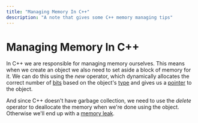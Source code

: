 ```yaml
---
title: "Managing Memory In C++"
description: "A note that gives some C++ memory managing tips"
---
```


<Tag tag="Programming"/>

# Managing Memory In C++

<TimeStamp updated="February 27, 2022, 9:20  PM ET"/>

In C++ we are responsible for managing memory ourselves.
This means when we create an object we also need to set
aside a block of memory for it. We can do this using 
the _new_ operator, which dynamically allocates the correct
number of [bits](/what-are-bits) based on the object's 
[type](/what-is-a-data-type) and gives us a 
[pointer](/what-are-pointers) to the object.

And since C++ doesn't have garbage collection, we need to 
use the _delete_ operator to deallocate the memory when
we're done using the object. Otherwise we'll end up with a
[memory leak](/what-is-a-memory-leak).